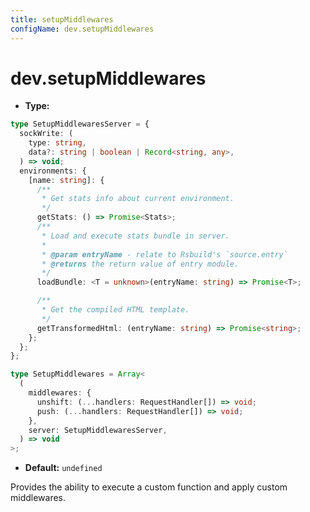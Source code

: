```yaml
---
title: setupMiddlewares
configName: dev.setupMiddlewares
---
```


# dev.setupMiddlewares

- **Type:**

```ts
type SetupMiddlewaresServer = {
  sockWrite: (
    type: string,
    data?: string | boolean | Record<string, any>,
  ) => void;
  environments: {
    [name: string]: {
      /**
       * Get stats info about current environment.
       */
      getStats: () => Promise<Stats>;
      /**
       * Load and execute stats bundle in server.
       *
       * @param entryName - relate to Rsbuild's `source.entry`
       * @returns the return value of entry module.
       */
      loadBundle: <T = unknown>(entryName: string) => Promise<T>;

      /**
       * Get the compiled HTML template.
       */
      getTransformedHtml: (entryName: string) => Promise<string>;
    };
  };
};

type SetupMiddlewares = Array<
  (
    middlewares: {
      unshift: (...handlers: RequestHandler[]) => void;
      push: (...handlers: RequestHandler[]) => void;
    },
    server: SetupMiddlewaresServer,
  ) => void
>;
```

- **Default:** `undefined`

Provides the ability to execute a custom function and apply custom middlewares.


<RsbuildConig />
